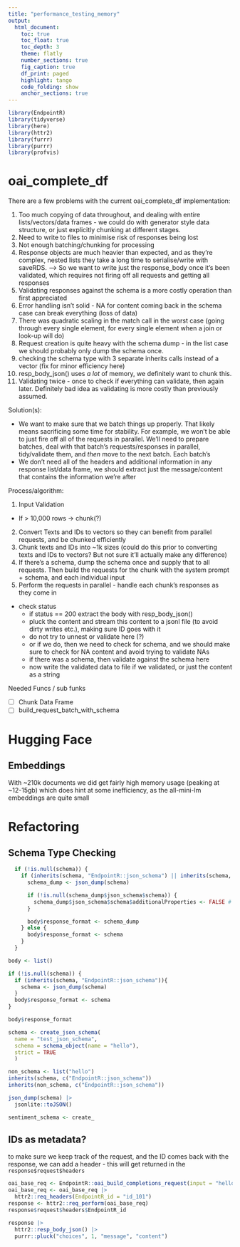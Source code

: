 ```yaml
---
title: "performance_testing_memory"
output: 
  html_document:
    toc: true
    toc_float: true
    toc_depth: 3
    theme: flatly
    number_sections: true
    fig_caption: true
    df_print: paged
    highlight: tango
    code_folding: show
    anchor_sections: true
---
```


```r
library(EndpointR)
library(tidyverse)
library(here)
library(httr2)
library(furrr)
library(purrr)
library(profvis)
```

# oai_complete_df

There are a few problems with the current oai_complete_df implementation:

1.  Too much copying of data throughout, and dealing with entire lists/vectors/data frames - we could do with generator style data structure, or just explicitly chunking at different stages.
2.  Need to write to files to minimise risk of responses being lost
3.  Not enough batching/chunking for processing
4.  Response objects are much heavier than expected, and as they're complex, nested lists they take a long time to serialise/write with saveRDS. ---\> So we want to write just the response_body once it's been validated, which requires not firing off all requests and getting all responses
5.  Validating responses against the schema is a more costly operation than first appreciated
6.  Error handling isn't solid - NA for content coming back in the schema case can break everything (loss of data)
7.  There was quadratic scaling in the match call in the worst case (going through every single element, for every single element when a join or look-up will do)
8.  Request creation is quite heavy with the schema dump - in the list case we should probably only dump the schema once.
9.  checking the schema type with 3 separate inherits calls instead of a vector (fix for minor efficiency here)
10. resp_body_json() uses *a lot* of memory, we definitely want to chunk this.
11. Validating twice - once to check if everything can validate, then again later. Definitely bad idea as validating is more costly than previously assumed.

Solution(s):

-   We want to make sure that we batch things up properly. That likely means sacrificing some time for stability. For example, we won't be able to just fire off all of the requests in parallel. We'll need to prepare batches, deal with that batch's requests/responses in parallel, tidy/validate them, and *then* move to the next batch. Each batch's
-   We don't need all of the headers and additional information in any response list/data frame, we should extract just the message/content that contains the information we're after

Process/algorithm:

1.  Input Validation

-   If \> 10,000 rows -\> chunk(?)

2.  Convert Texts and IDs to vectors so they can benefit from parallel requests, and be chunked efficiently
3.  Chunk texts and IDs into \~1k sizes (could do this prior to converting texts and IDs to vectors? But not sure it'll actually make any difference)
4.  If there's a schema, dump the schema once and supply that to all requests. Then build the requests for the chunk with the system prompt + schema, and each individual input
5.  Perform the requests in parallel - handle each chunk's responses as they come in

-   check status
    -   if status == 200 extract the body with resp_body_json()
    -   pluck the content and stream this content to a jsonl file (to avoid dirty writes etc.), making sure ID goes with it
    -   do not try to unnest or validate here (?)
    -   or if we do, then we need to check for schema, and we should make sure to check for NA content and avoid trying to validate NAs
    -   if there was a schema, then validate against the schema here
    -   now write the validated data to file if we validated, or just the content as a string

Needed Funcs / sub funks

-   [ ] Chunk Data Frame
-   [ ] build_request_batch_with_schema

# Hugging Face

## Embeddings

With \~210k documents we did get fairly high memory usage (peaking at \~12-15gb) which does hint at some inefficiency, as the all-mini-lm embeddings are quite small

# Refactoring

## Schema Type Checking

```r
  if (!is.null(schema)) {
    if (inherits(schema, "EndpointR::json_schema") || inherits(schema, "json_schema") || inherits(schema, "S7_object")){
      schema_dump <- json_dump(schema)

      if (!is.null(schema_dump$json_schema$schema)) {
        schema_dump$json_schema$schema$additionalProperties <- FALSE # must be the case for OAI structured outputs
      }

      body$response_format <- schema_dump
    } else {
      body$response_format <- schema
    }
  }

```

```r
body <- list()

if (!is.null(schema)) {
  if (inherits(schema, "EndpointR::json_schema")){
    schema <- json_dump(schema)
  }
  body$response_format <- schema
}

body$response_format
```

```r
schema <- create_json_schema(
  name = "test_json_schema",
  schema = schema_object(name = "hello"),
  strict = TRUE
  )

non_schema <- list("hello")
inherits(schema, c("EndpointR::json_schema"))
inherits(non_schema, c("EndpointR::json_schema"))

json_dump(schema) |>
  jsonlite::toJSON()
```

```r
sentiment_schema <- create_
```

## IDs as metadata?

to make sure we keep track of the request, and the ID comes back with the response, we can add a header - this will get returned in the `response$request$headers`

```r
oai_base_req <- EndpointR::oai_build_completions_request(input = "hello")
oai_base_req <- oai_base_req |>
  httr2::req_headers(EndpointR_id = "id_101")
response <- httr2::req_perform(oai_base_req)
response$request$headers$EndpointR_id

response |> 
  httr2::resp_body_json() |>
  purrr::pluck("choices", 1, "message", "content")
```

